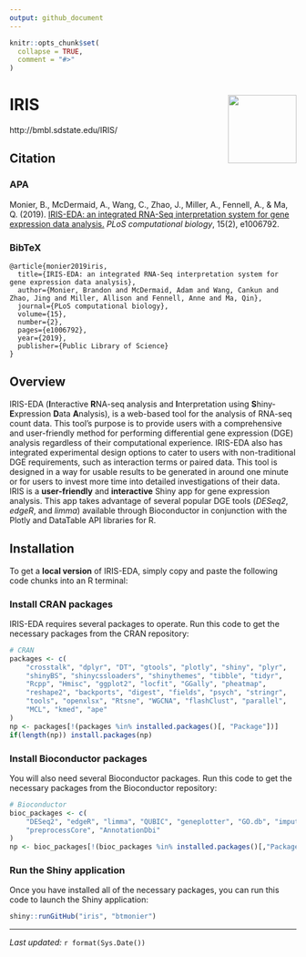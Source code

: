 ```yaml
---
output: github_document
---
```


```r
knitr::opts_chunk$set(
  collapse = TRUE,
  comment = "#>"
)
```

# IRIS <img src="www/logo.svg" align="right" height="120"/>

http://bmbl.sdstate.edu/IRIS/


## Citation

### APA
Monier, B., McDermaid, A., Wang, C., Zhao, J., Miller, A., Fennell, A., & Ma, Q. (2019). [IRIS-EDA: an integrated RNA-Seq interpretation system for gene expression data analysis.](https://journals.plos.org/ploscompbiol/article?id=10.1371/journal.pcbi.1006792) *PLoS computational biology*, 15(2), e1006792.

### BibTeX
```
@article{monier2019iris,
  title={IRIS-EDA: an integrated RNA-Seq interpretation system for gene expression data analysis},
  author={Monier, Brandon and McDermaid, Adam and Wang, Cankun and Zhao, Jing and Miller, Allison and Fennell, Anne and Ma, Qin},
  journal={PLoS computational biology},
  volume={15},
  number={2},
  pages={e1006792},
  year={2019},
  publisher={Public Library of Science}
}

```

## Overview
IRIS-EDA (**I**nteractive **R**NA-seq analysis and **I**nterpretation using
**S**hiny-**E**xpression **D**ata **A**nalysis), is a web-based tool for
the analysis of RNA-seq count data. This tool's purpose is to provide users
with a comprehensive and user-friendly method for performing differential gene
expression (DGE) analysis regardless of their computational experience.
IRIS-EDA also has integrated experimental design options to cater to users
with non-traditional DGE requirements, such as interaction terms or paired
data. This tool is designed in a way for usable results to be generated in
around one minute or for users to invest more time into detailed
investigations of their data. IRIS is a **user-friendly** and **interactive**
Shiny app for gene expression analysis. This app takes advantage of several
popular DGE tools (*DESeq2*, *edgeR*, and *limma*) available through
Bioconductor in conjunction with the Plotly and DataTable API libraries for R.


## Installation
To get a **local version** of IRIS-EDA, simply copy and paste the following
code chunks into an R terminal:

### Install CRAN packages
IRIS-EDA requires several packages to operate. Run this code to get the 
necessary packages from the CRAN repository:

```r
# CRAN
packages <- c(
    "crosstalk", "dplyr", "DT", "gtools", "plotly", "shiny", "plyr",
    "shinyBS", "shinycssloaders", "shinythemes", "tibble", "tidyr",
    "Rcpp", "Hmisc", "ggplot2", "locfit", "GGally", "pheatmap",
    "reshape2", "backports", "digest", "fields", "psych", "stringr",
    "tools", "openxlsx", "Rtsne", "WGCNA", "flashClust", "parallel",
    "MCL", "kmed", "ape"
)
np <- packages[!(packages %in% installed.packages()[, "Package"])]
if(length(np)) install.packages(np)
```

### Install Bioconductor packages
You will also need several Bioconductor packages. Run this code to get the
necessary packages from the Bioconductor repository:

```r
# Bioconductor
bioc_packages <- c(
    "DESeq2", "edgeR", "limma", "QUBIC", "geneplotter", "GO.db", "impute",
    "preprocessCore", "AnnotationDbi"
)
np <- bioc_packages[!(bioc_packages %in% installed.packages()[,"Package"])]
```

### Run the Shiny application
Once you have installed all of the necessary packages, you can run this code
to launch the Shiny application:

```r
shiny::runGitHub("iris", "btmonier")
```

- - -
*Last updated:* `r format(Sys.Date())`
